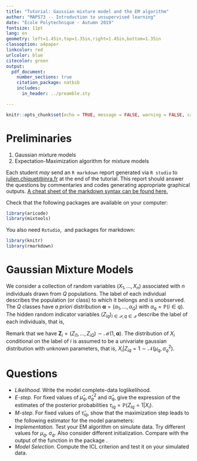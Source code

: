 ```yaml
---
title: "Tutorial: Gaussian mixture model and the EM algorithm"
author: "MAP573 -- Introduction to unsupervised learning"
date: "École Polytechnique - Autumn 2019"
fontsize: 11pt
lang: en
geometry: left=1.45in,top=1.35in,right=1.45in,bottom=1.35in
classoption: a4paper
linkcolor: red
urlcolor: blue
citecolor: green
output:
  pdf_document:
    number_sections: true
    citation_package: natbib
    includes:
      in_header: ../preamble.sty

---
```


```r
knitr::opts_chunk$set(echo = TRUE, message = FALSE, warning = FALSE, cache = FALSE)
```

# Preliminaries {-}

\textsf{Goals.}

1. Gaussian mixture models
2. Expectation-Maximization algorithm for mixture models

\textsf{Instructions.} Each student _may_ send an `R markdown` report generated via `R studio` to <julien.chiquet@inra.fr> at the end of the tutorial. This report should answer the questions by commentaries and codes generating appropriate graphical outputs. [A cheat sheet of the  markdown syntax can be found here.](https://github.com/adam-p/markdown-here/wiki/Markdown-Cheatsheet)

\textsf{Required packages.} Check that the following packages are available on your computer:
```r
library(aricode)
library(mixtools)
```

You also need `Rstudio`, \LaTeX\ and packages for markdown: 
```r
library(knitr)
library(rmarkdown)
```

# Gaussian Mixture Models

We    consider   a   collection   of    random   variables $(X_1, \dots,  X_n)$ associated  with $n$  individuals drawn from $Q$ populations. The label of each individual describes the population (or class) to  which it belongs and  is unobserved.  The $Q$  classes have _a priori_ distribution ${\boldsymbol     \alpha} = (\alpha_1,\dots,\alpha_Q)$ with
$\alpha_q  = \mathbb{P}(i  \in  q)$.  The  hidden  random indicator  variables $(Z_{iq})_{i\in\mathcal{P},  q\in\mathcal{Q}}$ describe  the label  of each individuals, that is,

\begin{equation*}
  \label{eq:prior_classes}
  \alpha_q  = \mathbb{P}(Z_{iq}  =  1) =  \mathbb{P}(i  \in q),  \quad
  \text{ such that} \sum_{q=1}^Q \alpha_q = 1.
\end{equation*}
Remark that we have $\mathbf{Z}_i      =      (Z_{i1},       \dots,      Z_{iQ})      \sim
\mathcal{M}(1,\boldsymbol\alpha)$. The distribution of  $X_i$ conditional on the label of  $i$ is assumed
to be a univariate gaussian distribution with unknown parameters, that
is, $X_i | Z_{iq} = 1 \sim \mathcal{N}(\mu_q,\sigma^2_q)$.

# Questions

- _Likelihood._ Write the model complete-data loglikelihood.
- _E-step._ For fixed values of  $\hat\mu_q, \hat\sigma_q^2$ and  $\hat\alpha_q$, give  the expression  of the  estimates of the posterior probabilities $\tau_{iq}= \mathbb{P}(Z_{iq}=1|X_i)$.
- _M-step._  For fixed values of  $\hat\tau_{iq}$, show that the maximization step leads to the following estimator for the model parameters:
\begin{equation*}
  \hat{\alpha}_q =  \frac{1}{n} \sum_{i=1}^n  \hat{\tau}_{iq}, \quad
  \hat\mu_q     =    \frac{\sum_i     \hat{\tau}_{iq}    x_i}{\sum_i
  \hat{\tau}_{iq}},    \quad   \hat{\sigma}^2_q    =   \frac{\sum_i
  \hat{\tau}_{iq} (x_i-\hat\mu_q)^2}{\sum_i \hat{\tau}_{iq}}
\end{equation*}
- _Implementation._  Test  your  EM  algorithm on  simulate data.  Try  different values for $\mu_q$,  $\sigma_q$. Also consider different initialization. Compare with the output of the function \texttt{normalmixEM} in the package \textbf{mixtools}.
- _Model Selection._ Compute  the ICL criterion and test  it on your simulated data.
\begin{equation*}
  ICL(Q) =-2 \log L(X,\hat{Z}; \hat{\alpha},\hat{\mu}, \hat{\sigma^2}) + \log(n) \mathrm{df}(Q).
\end{equation*}
